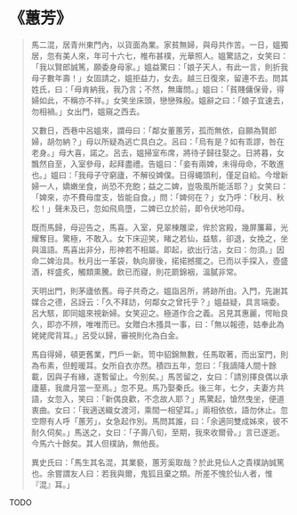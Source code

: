 # 《蕙芳》

> 馬二混，居青州東門內，以貨面為業。家貧無婦，與母共作苦。一日，媼獨居，忽有美人來，年可十六七，椎布甚樸，光華照人。媼驚詰之，女笑曰：「我以賢郎誠篤，願委身母家。」媼益驚曰：「娘子天人，有此一言，則折我母子數年壽！」女固請之，媼拒益力，女去。越三日復來，留連不去。問其姓氏，曰：「母肯納我，我乃言；不然，無庸問。」媼曰：「貧賤傭保骨，得婦如此，不稱亦不祥。」女笑坐床頭，戀戀殊殷。媼辭之曰：「娘子宜速去，勿相禍。」女出門，媼窺之西去。
>
> 又數日，西巷中呂媼來，謂母曰：「鄰女董蕙芳，孤而無依，自願為賢郎婦，胡勿納？」母以所疑為逃亡具白之。呂曰：「烏有是？如有乖謬，咎在老身。」母大喜，諾之。呂去，媼掃室布席，將待子歸往娶之。日將暮，女飄然自至，入室參母，起拜盡禮。告媼曰：「妾有兩婢，未得母命，不敢進也。」媼曰：「我母子守窮廬，不解役婢僕。日得蠅頭利，僅足自給。今增新婦一人，嬌嫩坐食，尚恐不充飽；益之二婢，豈吸風所能活耶？」女笑曰：「婢來，亦不費母度支，皆能自食。」問：「婢何在？」女乃呼：「秋月、秋松！」聲未及已，忽如飛鳥墮，二婢已立於前，即令伏地叩母。
>
> 既而馬歸，母迎告之，馬喜。入室，見翠棟雕梁，侔於宮殿，幾屏簾幕，光耀奪目。驚極，不敢入。女下床迎笑，睹之若仙，益駭，卻退，女挽之，坐與溫語。馬喜出非分，形神若不相屬。即起，欲出行沽，女曰：勿須。」因命二婢治具。秋月出一革袋，執向扉後，掿掿撼擺之。已而以手探入，壺盛酒，柈盛炙，觸類熏騰。飲已而寢，則花罽錦裀，溫膩非常。
>
> 天明出門，則茅廬依舊。母子共奇之。媼詣呂所，將跡所由。入門，先謝其媒合之德，呂訝云：「久不拜訪，何鄰女之曾托乎？」媼益疑，具言端委。呂大駭，即同媼來視新婦。女笑迎之。極道作合之義。呂見其惠麗，愕眙良久，即亦不辨，唯唯而已。女贈白木搔具一事，曰：「無以報德，姑奉此為姥姥爬背耳。」呂受以歸，審視則化為白金。
>
> 馬自得婦，頓更舊業，門戶一新。笥中貂錦無數，任馬取著，而出室門，則為布素，但輕暖耳。女所自衣亦然。積四五年，忽曰：「我謫降人間十餘載，因與子有緣，遂暫留止。今別矣。」馬苦留之，女曰：「請別擇良偶以承廬墓，我歲月當一至焉。」忽不見。馬乃娶秦氏。後三年，七夕，夫妻方共語，女忽入，笑曰：「新偶良歡，不念故人耶？」馬驚起，愴然曳坐，便道衷曲。女曰：「我適送織女渡河，乘間一相望耳。」兩相依依，語勿休止。忽空際有人呼「蕙芳」，女急起作別。馬問其誰，曰：「余適同雙成姊來，彼不耐久伺矣。」馬送之，女曰：「子壽八旬，至期，我來收爾骨。」言已遂逝。今馬六十餘矣。其人但樸訥，無他長。
>
> 異史氏曰：「馬生其名混，其業褻，蕙芳奚取哉？於此見仙人之貴樸訥誠篤也。余嘗謂友人曰：若我與爾，鬼狐且棄之類。所差不愧於仙人者，惟『混』耳。」

TODO
